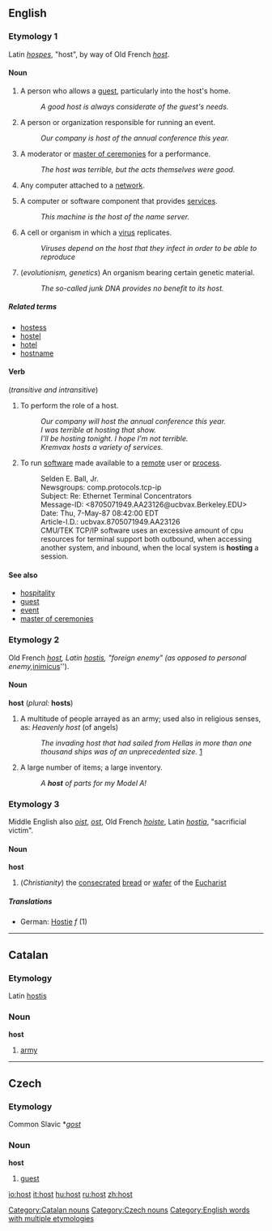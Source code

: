 ==English==

===Etymology 1===
Latin ''[[hospes]]'', "host", by way of Old French ''[[host#Old French|host]]''.

==== Noun ====
{{en-noun-reg}}
{{rfc|Is the computer [[server]] sense correct?  See [[Talk:host]].}}
#A person who allows a [[guest]], particularly into the host's home.
#: ''A good host is always considerate of the guest's needs.''
#A person or organization responsible for running an event.
#: ''Our company is host of the annual conference this year.''
#A moderator or [[master of ceremonies]] for a performance.
#: ''The host was terrible, but the acts themselves were good.''
# {{computing}} {{Internet}} {{cattag|Unix}} Any computer attached to a [[network]].
# {{computing}} {{cattag|networking}} A computer or software component that provides [[service]]s.
#: ''This machine is the host of the name server.''
#A cell or organism in which a [[virus]] replicates.
#: ''Viruses depend on the host that they infect in order to be able to reproduce''
# (''evolutionism, genetics'') An organism bearing certain genetic material.
#: ''The so-called junk DNA provides no benefit to its host.''

===== Related terms =====
*[[hostess]]
*[[hostel]]
*[[hotel]]
*[[hostname]]

==== Verb ====
{{en-infl-reg-consonant|host||}}
(''transitive and intransitive'')
# To perform the role of a host.
#: ''Our company will host the annual conference this year.''
#: ''I was terrible at hosting that show.''
#: ''I'll be hosting tonight.  I hope I'm not terrible.''
#: ''Kremvax hosts a variety of services.''
# {{computing}} {{Internet}} To run [[software]] made available to a [[remote]] user or [[process]].
#:Selden E. Ball, Jr.
#:Newsgroups: comp.protocols.tcp-ip
#:Subject: Re:  Ethernet Terminal Concentrators
#:Message-ID: <8705071949.AA23126@ucbvax.Berkeley.EDU>
#:Date: Thu, 7-May-87 08:42:00 EDT
#:Article-I.D.: ucbvax.8705071949.AA23126
#:CMU/TEK TCP/IP software uses an excessive amount of cpu resources for terminal support both outbound, when accessing another system, and inbound, when the local system is '''hosting''' a session.

==== See also ====
*[[hospitality]]
*[[guest]]
*[[event]]
*[[master of ceremonies]]

===Etymology 2===
Old French ''[[host#Old French|host]], Latin [[hostis]], "foreign enemy" (as opposed to personal enemy, ''[[inimicus]]'').

====Noun====
'''host''' (''plural:'' '''hosts''')
#A multitude of people arrayed as an army; used also in religious senses, as: ''Heavenly host'' (of angels)
#: ''The invading host that had sailed from Hellas in more than one thousand ships was of an unprecedented size.'' [http://homepage.mac.com/cparada/GML/Hesione2.html]
#A large number of items; a large inventory.
#:''A '''host''' of parts for my Model A!''

===Etymology 3===
Middle English also ''[[oist]]'', ''[[ost]]'', Old French ''[[hoiste]]'', Latin ''[[hostia]]'', "sacrificial victim".
====Noun====
'''host'''
#(''Christianity'') the [[consecrated]] [[bread]] or [[wafer]] of the [[Eucharist]]
=====Translations=====
*German: [[Hostie]] ''f'' (1)

----

==Catalan==
===Etymology===
Latin [[hostis]]
===Noun===
'''host'''

# [[army]]

[[Category:Catalan nouns]]

----

==Czech==
===Etymology===
Common Slavic *''[[gost]]''
===Noun===
'''host'''

#[[guest]]

[[Category:Czech nouns]]
[[Category:English words with multiple etymologies]]

[[io:host]]
[[it:host]]
[[hu:host]]
[[ru:host]]
[[zh:host]]